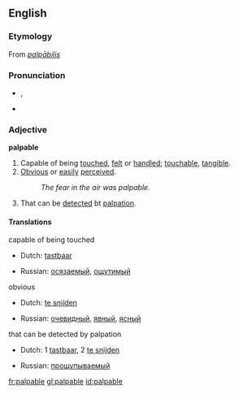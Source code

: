 ==English==

===Etymology===
From {{L.}} ''[[palpābilis]]''

===Pronunciation===
*{{AHD|păl'pə-bəl}}, {{SAMPA|/pALp@bL:/}}
*{{audio|en-us-palpable.ogg|Audio (US)}}

===Adjective===
'''palpable'''

# Capable of being [[touch]]ed, [[felt]] or [[handle]]d; [[touchable]], [[tangible]].
# [[obvious|Obvious]] or [[easily]] [[perceived]].
#: ''The fear in the air was palpable.''
# {{medicine}} That can be [[detect]]ed bt [[palpation]].

====Translations====
;capable of being touched
{{top}}
*Dutch: [[tastbaar]]
{{mid}}
*Russian: [[осязаемый]], [[ощутимый]]
{{bottom}}

;obvious
{{top}}
*Dutch: [[te snijden]]
{{mid}}
*Russian: [[очевидный]], [[явный]], [[ясный]]
{{bottom}}

;that can be detected by palpation
{{top}}
*Dutch: 1 [[tastbaar]], 2 [[te snijden]]
{{mid}}
*Russian: [[прощупываемый]]
{{bottom}}

[[fr:palpable]]
[[gl:palpable]]
[[id:palpable]]